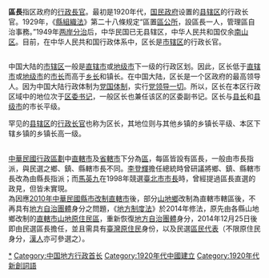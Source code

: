'''區長'''指区政府的[[行政長官|行政長官]]。最初是1920年代，[[国民政府|国民政府]]设置的[[縣轄區_(中華民國)|县辖区]]的行政长官。1929年，《[[s:縣組織法_(民國18年)|縣組織法]]》第二十八條规定“區置[[公所_(中華民國)|區公所]]，設區長一人，管理區自治事務。”1949年[[两岸分治|两岸分治]]后，中华民国已无县辖区，中华人民共和国仅余[[南山区_(涿鹿县)|南山区]]。目前，在中华人民共和国行政体系中，区长是[[市辖区_(中华人民共和国)|市辖区]]的行政长官。

=={{PRC}}==

中国大陆的[[市辖区_(中华人民共和国)|市辖区]]一般是[[直辖市|直辖市]]或[[地级市|地级市]]下一级的行政区划。因此，区长低于[[直辖市|直辖市]]或[[地级市|地级市]]的[[市长|市长]]而高于[[乡长|乡长]]和镇长。在中国大陆，区长是一个区政府的最高领导人。因为中国大陆行政体制为[[党国体制|党国体制]]，实行[[党领导一切|党领导一切]]。所以，区长在本区行政区域中的地位次于[[区委书记|区委书记]]，一般区长也兼任该区的区委副书记。区长与[[县长|县长]]和[[县级市|县级市]]的市长平级。

罕见的[[县辖区_(中华人民共和国)|县辖区]]的[[行政长官|行政长官]]也称为区长，其地位则与其他乡镇的乡镇长平级、本区下辖乡镇的乡镇长高一级。

=={{ROC}}==
{{main|區 (中華民國)}}
[[中華民國行政區劃|中華民國行政區劃]]中[[直轄市_(中華民國)|直轄市]]及[[省轄市|省轄市]]下分為[[區_(中華民國)|區]]，每區皆設有區長，一般由市長指派，與民選之鄉、鎮、縣轄市長不同。[[李登輝|李登輝]]擔任總統時曾研議將鄉、鎮、縣轄市長改為由縣長指派；而[[馬英九|馬英九]]在1998年競選[[臺北市市長|臺北市市長]]時，曾經提過區長直選的政見，但皆未實現。<br />

為因應[[2010年中華民國縣市改制直轄市|2010年中華民國縣市改制直轄市]]後，部分[[山地鄉|山地鄉]]改制為直轄市轄區後，不再具有[[地方自治團體|地方自治團體]]身分之問題，《[[:s:地方制度法|地方制度法]]》於2014年修法，原先由各縣山地鄉改制的[[直轄市山地原住民區|直轄市山地原住民區]]，重新恢復[[地方自治團體|地方自治團體]]身分，2014年12月25日後即由民選區長擔任，並且需具有[[臺灣原住民族|臺灣原住民]]身份，以及民選[[鄉鎮市區民代表|區民代表]]（不限原住民身分，[[漢人|漢人]]亦可參選之）。

{{Government-official-hist-stub}}

{{Portal bar|社會|社會學|政治|}}

[[Category:区长|*]]
[[Category:中国地方行政首长|Category:中国地方行政首长]]
[[Category:1920年代中國建立|Category:1920年代中國建立]]
[[Category:1920年代新創詞語|Category:1920年代新創詞語]]